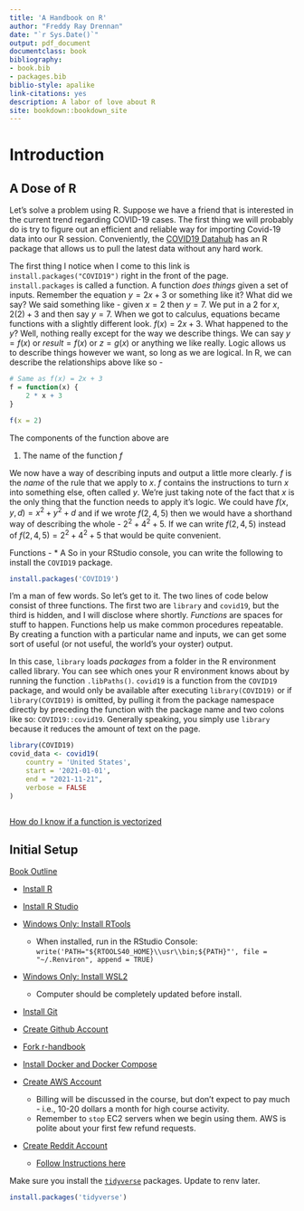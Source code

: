 ```yaml
---
title: 'A Handbook on R'
author: "Freddy Ray Drennan"
date: "`r Sys.Date()`"
output: pdf_document
documentclass: book
bibliography:
- book.bib
- packages.bib
biblio-style: apalike
link-citations: yes
description: A labor of love about R
site: bookdown::bookdown_site
---
```


# Introduction

## A Dose of R

Let's solve a problem using R. Suppose we have a friend that is interested in the current trend regarding COVID-19 cases. The first thing we will probably do is try to figure out an efficient and reliable way for importing Covid-19 data into our R session. Conveniently, the [COVID19 Datahub](https://covid19datahub.io/articles/r.html) has an R package that allows us to pull the latest data without any hard work. 

The first thing I notice when I come to this link is `install.packages("COVID19")` right in the front of the page. `install.packages` is called a function. A function *does things* given a set of inputs. Remember the equation $y = 2x + 3$ or something like it? What did we say? We said something like - given $x=2$ then $y=7$. We put in a $2$ for $x$, $2(2) + 3$ and then say $y=7$. When we got to calculus, equations became functions with a slightly different look. $f(x) = 2x + 3$. What happened to the $y$? Well, nothing really except for the way we describe things. We can say $y=f(x)$ or $result=f(x)$ or $z=g(x)$ or anything we like really. Logic allows us to describe things however we want, so long as we are logical. In R, we can describe the relationships above like so - 

```r
# Same as f(x) = 2x + 3
f = function(x) {
    2 * x + 3
}

f(x = 2)
```
The components of the function above are 

1. The name of the function $f$  

We now have a way of describing inputs and output a little more clearly. $f$ is the _name_ of the rule that we apply to $x$. $f$ contains the instructions to turn $x$ into something else, often called $y$. We're just taking note of the fact that $x$ is the only thing that the function needs to apply it's logic. We could have $f(x, y, d)= x^2 + y^2 + d$ and if we wrote $f(2, 4, 5)$ then we would have a shorthand way of describing the whole - $2^2+4^2+5$. If we can write $f(2, 4, 5)$ instead of $f(2, 4, 5)=2^2+4^2+5$ that would be quite convenient. 

Functions -
* A
So in your RStudio console, you can write the following to install the `COVID19` package. 
```r
install.packages('COVID19')
```

I'm a man of few words. So let's get to it. The two lines of code below consist of three functions. The first two are `library` and `covid19`, but the third is hidden, and I will disclose where shortly. _Functions_ are spaces for stuff to happen. Functions help us make common procedures repeatable. By creating a function with a particular name and inputs, we can get some sort of useful (or not useful, the world's your oyster) output. 

In this case, `library` loads _packages_ from a folder in the R environment called library. You can see which ones your R environment knows about by running the function `.libPaths()`. `covid19` is a function from the `COVID19` package, and would only be available after executing `library(COVID19)` or if `library(COVID19)` is omitted, by pulling it from the package namespace directly by preceding the function with the package name and two colons like so: `COVID19::covid19`. Generally speaking, you simply use `library` because it reduces the amount of text on the page.


```r
library(COVID19)
covid_data <- covid19(
    country = 'United States', 
    start = '2021-01-01', 
    end = "2021-11-21",
    verbose = FALSE
)
```

```r

```



[How do I know if a function is vectorized](https://stackoverflow.com/questions/58568392/how-do-i-know-a-function-or-an-operation-in-r-is-vectorized#:~:text=To%20identify%20if%20an%20R%20object%20is%20a%20vector%20%2C%20I,a%20vector%20or%20False%20otherwise.)




## Initial Setup

[Book Outline](https://hackmd.io/vGRGEPo8QQyiG8gecWv71g)

-   [Install R](https://cran.r-project.org/)

-   [Install R Studio](https://www.rstudio.com/products/rstudio/download/)

-   [Windows Only: Install RTools](https://cran.r-project.org/bin/windows/Rtools/)

    -   When installed, run in the RStudio Console: `write('PATH="${RTOOLS40_HOME}\\usr\\bin;${PATH}"', file = "~/.Renviron", append = TRUE)`

-   [Windows Only: Install WSL2](https://www.omgubuntu.co.uk/how-to-install-wsl2-on-windows-10)

    -   Computer should be completely updated before install.

-   [Install Git](https://git-scm.com/downloads)

-   [Create Github Account](https://github.com/)

-   [Fork r-handbook](https://github.com/fdrennan/r-handbook)

-   [Install Docker and Docker Compose](https://docs.docker.com/get-docker/)

-   [Create AWS Account](https://aws.amazon.com/)

    -   Billing will be discussed in the course, but don't expect to pay much - i.e., 10-20 dollars a month for high course activity.
    -   Remember to `stop` EC2 servers when we begin using them. AWS is polite about your first few refund requests.

-   [Create Reddit Account](reddit.com)

    -   [Follow Instructions here](https://towardsdatascience.com/how-to-use-the-reddit-api-in-python-5e05ddfd1e5c)

Make sure you install the [`tidyverse`](https://www.tidyverse.org/) packages. Update to renv later.

```r
install.packages('tidyverse')
```
